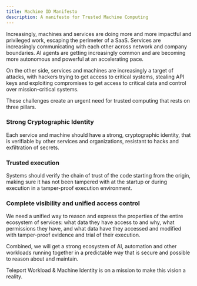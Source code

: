 ```yaml
---
title: Machine ID Manifesto
description: A manifesto for Trusted Machine Computing
---
```


Increasingly, machines and services are doing more and more impactful and
privileged work, escaping the perimeter of a SaaS. Services are increasingly
communicating with each other across network and company boundaries. AI agents
are getting increasingly common and are becoming more autonomous and powerful at
an accelerating pace.

On the other side, services and machines are increasingly a target of attacks,
with hackers trying to get access to critical systems, stealing API keys and
exploiting compromises to get access to critical data and control over
mission-critical systems.

These challenges create an urgent need for trusted computing that rests on three
pillars.

### Strong Cryptographic Identity

Each service and machine should have a strong, cryptographic identity, that is
verifiable by other services and organizations, resistant to hacks and
exfiltration of secrets.

### Trusted execution

Systems should verify the chain of trust of the code starting from the origin,
making sure it has not been tampered with at the startup or during execution in
a tamper-proof execution environment.

### Complete visibility and unified access control

We need a unified way to reason and express the properties of the entire
ecosystem of services: what data they have access to and why, what permissions
they have, and what data have they accessed and modified with tamper-proof
evidence and trial of their execution.

Combined, we will get a strong ecosystem of AI, automation and other workloads
running together in a predictable way that is secure and possible to reason
about and maintain.

Teleport Workload & Machine Identity is on a mission to make this vision a
reality.
